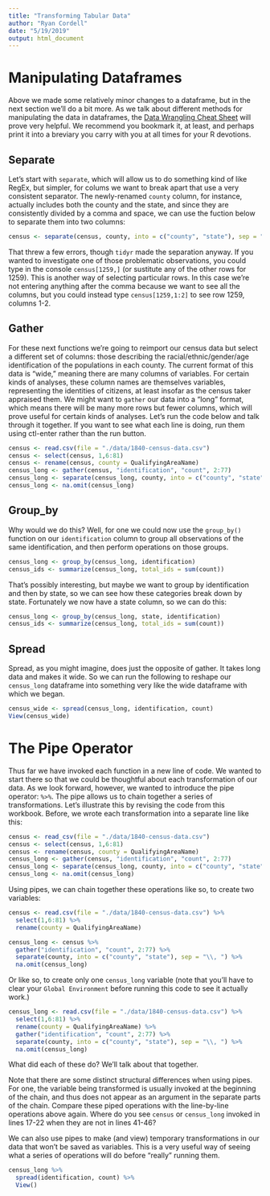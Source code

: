 ```yaml
---
title: "Transforming Tabular Data"
author: "Ryan Cordell"
date: "5/19/2019"
output: html_document
---
```



# Manipulating Dataframes

Above we made some relatively minor changes to a dataframe, but in the next section we'll do a bit more. As we talk about different methods for manipulating the data in dataframes, the [Data Wrangling Cheat Sheet](https://www.rstudio.com/wp-content/uploads/2015/02/data-wrangling-cheatsheet.pdf) will prove very helpful. We recommend you bookmark it, at least, and perhaps print it into a breviary you carry with you at all times for your R devotions. 

## Separate

Let's start with `separate`, which will allow us to do something kind of like RegEx, but simpler, for colums we want to break apart that use a very consistent separator. The newly-renamed `county` column, for instance, actually includes both the county and the state, and since they are consistently divided by a comma and space, we can use the fuction below to separate them into two columns:

```r

census <- separate(census, county, into = c("county", "state"), sep = "\\, ")

```

That threw a few errors, though `tidyr` made the separation anyway. If you wanted to investigate one of those problematic observations, you could type in the console `census[1259,]` (or sustitute any of the other rows for 1259). This is another way of selecting particular rows. In this case we're not entering anything after the comma because we want to see all the columns, but you could instead type `census[1259,1:2]` to see row 1259, columns 1-2.

## Gather

For these next functions we're going to reimport our census data but select a different set of columns: those describing the racial/ethnic/gender/age identification of the populations in each county. The current format of this data is "wide," meaning there are many columns of variables. For certain kinds of analyses, these column names are themselves variables, representing the identities of citizens, at least insofar as the census taker appraised them. We might want to `gather` our data into a "long" format, which means there will be many more rows but fewer columns, which will prove useful for certain kinds of analyses. Let's run the code below and talk through it together. If you want to see what each line is doing, run them using ctl-enter rather than the run button.

```r

census <- read.csv(file = "./data/1840-census-data.csv")
census <- select(census, 1,6:81)
census <- rename(census, county = QualifyingAreaName)
census_long <- gather(census, "identification", "count", 2:77)
census_long <- separate(census_long, county, into = c("county", "state"), sep = "\\, ")
census_long <- na.omit(census_long)

```

## Group_by

Why would we do this? Well, for one we could now use the `group_by()` function on our `identification` column to group all observations of the same identification, and then perform operations on those groups. 

```r

census_long <- group_by(census_long, identification)
census_ids <- summarize(census_long, total_ids = sum(count))

```

That's possibly interesting, but maybe we want to group by identification and then by state, so we can see how these categories break down by state. Fortunately we now have a state column, so we can do this:

```r

census_long <- group_by(census_long, state, identification)
census_ids <- summarize(census_long, total_ids = sum(count))

```

## Spread

Spread, as you might imagine, does just the opposite of gather. It takes long data and makes it wide. So we can run the following to reshape our `census_long` dataframe into something very like the wide dataframe with which we began.

```r

census_wide <- spread(census_long, identification, count)
View(census_wide)

```

# The Pipe Operator

Thus far we have invoked each function in a new line of code. We wanted to start there so that we could be thoughtful about each transformation of our data. As we look forward, however, we wanted to introduce the pipe operator: `%>%`. The pipe allows us to chain together a series of transformations. Let's illustrate this by revising the code from this workbook. Before, we wrote each transformation into a separate line like this:

```r

census <- read_csv(file = "./data/1840-census-data.csv")
census <- select(census, 1,6:81)
census <- rename(census, county = QualifyingAreaName)
census_long <- gather(census, "identification", "count", 2:77)
census_long <- separate(census_long, county, into = c("county", "state"), sep = "\\, ")
census_long <- na.omit(census_long)

```

Using pipes, we can chain together these operations like so, to create two variables:

```r

census <- read.csv(file = "./data/1840-census-data.csv") %>%
  select(1,6:81) %>%
  rename(county = QualifyingAreaName)

census_long <- census %>%
  gather("identification", "count", 2:77) %>%
  separate(county, into = c("county", "state"), sep = "\\, ") %>%
  na.omit(census_long)

```

Or like so, to create only one `census_long` variable (note that you'll have to clear your `Global Environment` before running this code to see it actually work.)

```r

census_long <- read.csv(file = "./data/1840-census-data.csv") %>%
  select(1,6:81) %>%
  rename(county = QualifyingAreaName) %>%
  gather("identification", "count", 2:77) %>%
  separate(county, into = c("county", "state"), sep = "\\, ") %>%
  na.omit(census_long)

```

What did each of these do? We'll talk about that together.

Note that there are some distinct structural differences when using pipes. For one, the variable being transformed is usually invoked at the beginning of the chain, and thus does not appear as an argument in the separate parts of the chain. Compare these piped operations with the line-by-line operations above again. Where do you see `census` or `census_long` invoked in lines 17-22 when they are not in lines 41-46? 

We can also use pipes to make (and view) temporary transformations in our data that won't be saved as variables. This is a very useful way of seeing what a series of operations will do before "really" running them.

```r

census_long %>% 
  spread(identification, count) %>%
  View()

```

